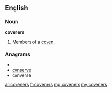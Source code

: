 ==English==

===Noun===
'''coveners'''

# {{plural of|[[covener]]}}  Members of a [[coven]].

===Anagrams===
* {{alphagram|ceenorsv}}
* [[conserve#English|conserve]]
* [[converse#English|converse]]

[[ar:coveners]]
[[fr:coveners]]
[[mg:coveners]]
[[my:coveners]]